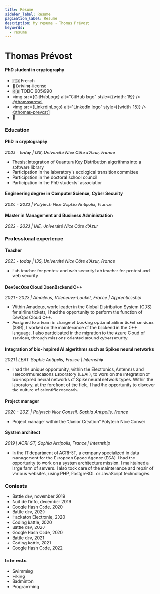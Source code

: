 ```yaml
---
title: Resume
sidebar_label: Resume
pagination_label: Resume
description: My resume - Thomas Prévost
keywords:
  - resume
---
```



# Thomas Prévost

#### PhD student in cryptography

* :fr: French
* :red_car: Driving-license
* :uk: TOEIC 905/990
* <img src={GitHubLogo} alt="GitHub logo" style={{width: 15}} /> [@thomasarmel](https://github.com/thomasarmel)
* <img src={LinkedinLogo} alt="LinkedIn logo" style={{width: 15}} /> [@thomas-prevost1](https://www.linkedin.com/in/thomas-prevost1/)
* :e-mail: <EmailLink />

### Education

#### PhD in cryptography
*2023 - today | I3S, Université Nice Côte d'Azur, France*

- Thesis: Integration of Quantum Key Distribution algorithms into a software library
- Participation in the laboratory's ecological transition committee
- Participation in the doctoral school council
- Participation in the PhD students' association

#### Engineering degree in Computer Science, Cyber Security
*2020 - 2023 | Polytech Nice Sophia Antipolis, France*

#### Master in Management and Business Administration
*2022 - 2023 | IAE, Université Nice Côte d'Azur*

### Professional experience

#### Teacher
*2023 - today | I3S, Université Nice Côte d'Azur, France*

- Lab teacher for pentest and web securityLab teacher for pentest and web security

#### DevSecOps Cloud OpenBackend C++

*2021 - 2023 | Amadeus, Villeneuve-Loubet, France | Apprenticeship*

- Within Amadeus, world leader in the Global Distribution System (GDS) for airline tickets, I had the opportunity to perform the function of DevOps Cloud C++.
- Assigned to a team in charge of booking optional airline ticket services (SSR), I worked on the maintenance of the backend in the C++ language. I also participated in the migration to the Azure Cloud of services, through missions oriented around cybersecurity.


#### Integration of bio-inspired AI algorithms such as Spikes neural networks

*2021 | LEAT, Sophia Antipolis, France | Internship*

- I had the unique opportunity, within the Electronics, Antennas and Telecommunications Laboratory (LEAT), to work on the integration of bio-inspired neural networks of Spike neural network types. Within the laboratory, at the forefront of the field, I had the opportunity to discover the culture of scientific research.

#### Project manager

*2020 - 2021 | Polytech Nice Conseil, Sophia Antipolis, France*

- Project manager within the “Junior Creation” Polytech Nice Conseil

#### System architect

*2019 | ACRI-ST, Sophia Antipolis, France | Internship*

- In the IT department of ACRI-ST, a company specialized in data management for the European Space Agency (ESA), I had the opportunity to work on a system architecture mission. I maintained a large farm of servers. I also took care of the maintenance and repair of various websites, using PHP, PostgreSQL or JavaScript technologies.

### Contests

- Battle dev, november 2019
- Nuit de l'info, december 2019
- Google Hash Code, 2020
- Battle dev, 2020
- Hackaton Electronie, 2020
- Coding battle, 2020
- Battle dev, 2020
- Google Hash Code, 2020
- Battle dev, 2021
- Coding battle, 2021
- Google Hash Code, 2022

### Interests

- Swimming
- Hiking
- Badminton
- Programming